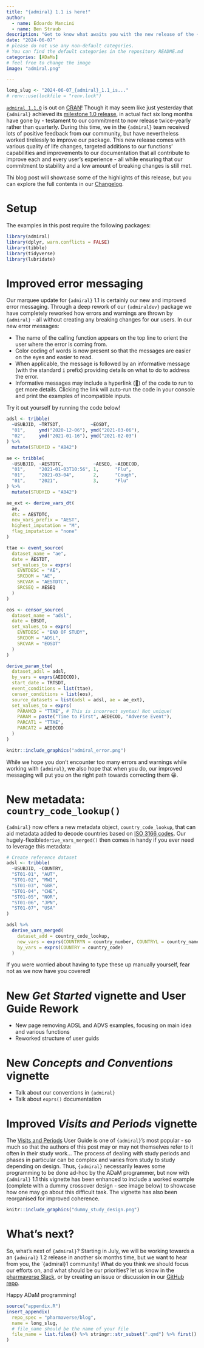 ```yaml
---
title: "{admiral} 1.1 is here!"
author:
  - name: Edoardo Mancini
  - name: Ben Straub
description: "Get to know what awaits you with the new release of the {admiral} package, including enhanced error messaging, improved documentation and much more!"
date: "2024-06-07"
# please do not use any non-default categories.
# You can find the default categories in the repository README.md
categories: [ADaMs]
# feel free to change the image
image: "admiral.png"

---
```


<!--------------- typical setup ----------------->

```r
long_slug <- "2024-06-07_{admiral}_1.1_is..."
# renv::use(lockfile = "renv.lock")
```

<!--------------- post begins here ----------------->

[`admiral 1.1.0`](https://pharmaverse.github.io/admiral/index.html) is out on [CRAN](https://cran.r-project.org/web/packages/admiral/index.html)! 
Though it may seem like just yesterday that `{admiral}` achieved its [milestone 1.0 release](https://pharmaverse.github.io/blog/posts/2023-12-18_admiral_1_0/admiral_1_0.html), in actual fact six long months have gone by - testament to our commitment to now release twice-yearly rather than quarterly. During this time, we in the `{admiral}` team received lots of positive feedback from our community, but have nevertheless worked tirelessly to improve our package. This new release comes with various quality of life changes, targeted additions to our functions' capabilities and  improvements to our documentation that all contribute to improve each and every user's experience - all while ensuring that our commitment to stability and a low amount of breaking changes is still met.

Thi blog post will showcase some of the highlights of this release, but you can explore the full contents in our [Changelog](https://pharmaverse.github.io/admiral/news/index.html).

# Setup

The examples in this post require the following packages:

```r
library(admiral)
library(dplyr, warn.conflicts = FALSE)
library(tibble)
library(tidyverse)
library(lubridate)
```

# Improved error messaging

Our marquee update for `{admiral}` 1.1 is certainly our new and improved error messaging. Through a deep rework of our `{admiraldev}` package we have completely reworked how errors and warnings are thrown by `{admiral}` - all without creating any breaking changes for our users. In our new error messages:

* The name of the calling function appears on the top line to orient the user where the error is coming from.
* Color coding of words is now present so that the messages are easier on the eyes and easier to read.
* When applicable, the message is followed by an informative message (with the standard `i` prefix) providing details on what to do to address the error.
* Informative messages may include a hyperlink (🤯) of the code to run to get more details. Clicking the link will auto-run the code in your console and print the examples of incompatible inputs.

Try it out yourself by running the code below!

```r
adsl <- tribble(
  ~USUBJID, ~TRTSDT,           ~EOSDT,
  "01",     ymd("2020-12-06"), ymd("2021-03-06"),
  "02",     ymd("2021-01-16"), ymd("2021-02-03")
) %>%
  mutate(STUDYID = "AB42")

ae <- tribble(
  ~USUBJID, ~AESTDTC,           ~AESEQ, ~AEDECOD,
  "01",     "2021-01-03T10:56", 1,      "Flu",
  "01",     "2021-03-04",       2,      "Cough",
  "01",     "2021",             3,      "Flu"
) %>%
  mutate(STUDYID = "AB42")

ae_ext <- derive_vars_dt(
  ae,
  dtc = AESTDTC,
  new_vars_prefix = "AEST",
  highest_imputation = "M",
  flag_imputation = "none"
)

ttae <- event_source(
  dataset_name = "ae",
  date = AESTDT,
  set_values_to = exprs(
    EVNTDESC = "AE",
    SRCDOM = "AE",
    SRCVAR = "AESTDTC",
    SRCSEQ = AESEQ
  )
)

eos <- censor_source(
  dataset_name = "adsl",
  date = EOSDT,
  set_values_to = exprs(
    EVNTDESC = "END OF STUDY",
    SRCDOM = "ADSL",
    SRCVAR = "EOSDT"
  )
)

derive_param_tte(
  dataset_adsl = adsl,
  by_vars = exprs(AEDECOD),
  start_date = TRTSDT,
  event_conditions = list(ttae),
  censor_conditions = list(eos),
  source_datasets = list(adsl = adsl, ae = ae_ext),
  set_values_to = exprs(
    PARAMCD = "TTAE", # This is incorrect syntax! Not unique!
    PARAM = paste("Time to First", AEDECOD, "Adverse Event"),
    PARCAT1 = "TTAE",
    PARCAT2 = AEDECOD
  )
)
```

```r
knitr::include_graphics("admiral_error.png")
```

While we hope you don't encounter too many errors and warnings while working with `{admiral}`, we also hope that when you do, our improved messaging will put you on the right path towards correcting them 😀.

# New metadata: `country_code_lookup()`

`{admiral}` now offers a new metadata object, `country_code_lookup`, that can aid metadata added to decode countries based on [ISO 3166 codes](https://www.iso.org/iso-3166-country-codes.html). Our hugely-flexible` derive_vars_merged()` then comes in handy if you ever need to leverage this metadata:

```r
# Create reference dataset
adsl <- tribble(
  ~USUBJID, ~COUNTRY,
  "ST01-01", "AUT",
  "ST01-02", "MWI",
  "ST01-03", "GBR",
  "ST01-04", "CHE",
  "ST01-05", "NOR",
  "ST01-06", "JPN",
  "ST01-07", "USA"
)

adsl %>%
  derive_vars_merged(
    dataset_add = country_code_lookup,
    new_vars = exprs(COUNTRYN = country_number, COUNTRYL = country_name),
    by_vars = exprs(COUNTRY = country_code)
  )
```

If you were worried about having to type these up manually yourself, fear not as we now have you covered!

# New _Get Started_ vignette and User Guide Rework

* New page removing ADSL and ADVS examples, focusing on main idea and various functions
* Reworked structure of user guids

# New _Concepts and Conventions_ vignette

* Talk about our conventions in `{admiral}`
* Talk about `exprs()` documentation 

# Improved _Visits and Periods_ vignette

The [Visits and Periods](https://pharmaverse.github.io/admiral/articles/visits_periods.html) User Guide is one of `{admiral}`'s most popular - so much so that the authors of this post may or may not themselves refer to it often in their study work... The process of dealing with study periods and phases in particular can be complex and varies from study to study depending on design. Thus, `{admiral}`  necessarily leaves some programming to be done ad-hoc by the ADaM programmer, but now with  `{admiral}` 1.1 this vignette has been enhanced to include a worked example (complete with a dummy crossover design - see image below) to showcase how one may go about this difficult task. The vignette has also been reorganised for improved coherence.

```r
knitr::include_graphics("dummy_study_design.png")
```

# What's next?

So, what's next of `{admiral}`? Starting in July, we will be working towards a an `{admiral}` 1.2 release in another six months time, but we want to hear from you, the `{admiral}1 community! What do you think we should focus our efforts on, and what should be our priorities? let us know in the [pharmaverse Slack](https://pharmaverse.slack.com/), or by creating an issue or discussion in our [GitHub repo](https://github.com/pharmaverse/admiral).

Happy ADaM programming!

<!--------------- appendices go here ----------------->

```r
source("appendix.R")
insert_appendix(
  repo_spec = "pharmaverse/blog",
  name = long_slug,
  # file_name should be the name of your file
  file_name = list.files() %>% stringr::str_subset(".qmd") %>% first()
)
```
